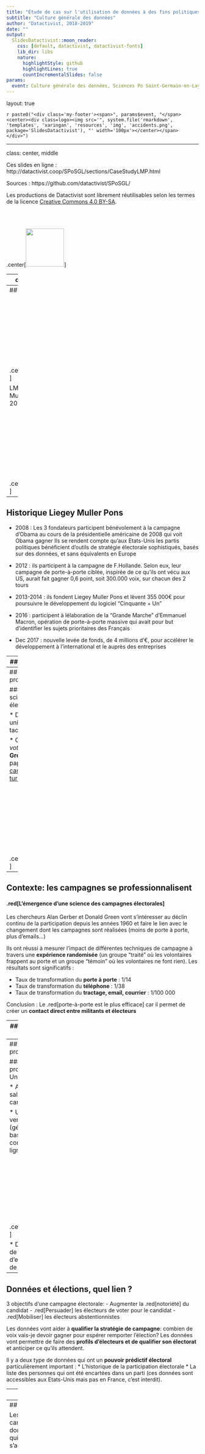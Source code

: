 ```yaml
---
title: "Étude de cas sur l'utilisation de données à des fins politiques : LMP - Cinquante + un"
subtitle: "Culture générale des données"
author: "Datactivist, 2018-2019"
date: ""
output:
  SlidesDatactivist::moon_reader:
    css: [default, datactivist, datactivist-fonts]
    lib_dir: libs
    nature:
      highlightStyle: github
      highlightLines: true
      countIncrementalSlides: false
params:
  event: Culture générale des données, Sciences Po Saint-Germain-en-Laye
---
```


layout: true
  

`r paste0("<div class='my-footer'><span>", params$event, "</span> <center><div class=logo><img src='", system.file('rmarkdown', 'templates', 'xaringan', 'resources', 'img', 'accidents.png', package='SlidesDatactivist'), "' width='100px'></center></span></div>")` 

---

class: center, middle

Ces slides en ligne : http://datactivist.coop/SPoSGL/sections/CaseStudyLMP.html


Sources : https://github.com/datactivist/SPoSGL/


Les productions de Datactivist sont librement réutilisables selon les termes de la licence [Creative Commons 4.0 BY-SA](https://creativecommons.org/licenses/by-sa/4.0/legalcode.fr).

<BR>
<BR>

.center[<img src="./img/ccbysa.png" height="100"/>] 


---
class: inverse, center, middle

# Données & politique : étude de cas 

---
## LMP ?

.center[<img src="./img/logolmp.png" height="200"/>] 

LMP est l'acronyme de Liegey Muller Pons, société fondée en 2013 par...

.center[<img src="./img/lmp.png" height="200"/>] 

---
## Historique Liegey Muller Pons

- 2008 : Les 3 fondateurs participent bénévolement à la campagne d'Obama au cours de la présidentielle américaine de 2008 qui voit Obama gagner
Ils se rendent compte qu'aux Etats-Unis les partis politiques bénéficient d'outils de stratégie électorale sophistiqués, basés sur des données, et sans équivalents en Europe

- 2012 : ils participent à la campagne de F.Hollande. Selon eux, leur campagne de porte-à-porte ciblée, inspirée de ce qu'ils ont vécu aux US, aurait fait gagner 0,6 point, soit 300.000 voix, sur chacun des 2 tours

- 2013-2014 : ils fondent Liegey Muller Pons et lèvent 355 000€ pour poursuivre le développement du logiciel "Cinquante + Un"

- 2016 : participent à lélaboration de la "Grande Marche" d'Emmanuel Macron, opération de porte-à-porte massive qui avait pour but d'identifier les sujets prioritaires des Français

- Dec 2017 : nouvelle levée de fonds, de 4 millions d'€, pour accélérer le développement à l'international et le auprès des entreprises

---
## Concrètement, que fait LMP ?

Liegey Muller Pons édite un logiciel en ligne, "Cinquante + Un"", qui permet de **croiser les données socio-démographiques avec la cartographie électorale d’un territoire donné** pour analyser l’opinion publique et ainsi aider les candidats à .red[cibler leurs potentiels électeurs]

.center[[<img src="./img/50+1.png" height="250"/>](https://cinquanteplusun.com/#/login)]

Autrement dit, LMP a créé un logiciel de cartographie des territoires (ex: une circonscription), s'appuyant sur des données publiques, et dont l'objectif est de permettre à des élus de mobiliser des électeurs afin de remporter une élection

---
## Contexte: les campagnes se professionnalisent

#### .red[L'émergence d’une science des campagnes électorales]

* Développement de la recherche universitaire expérimentale sur les tactiques de
campagne

* Ouvrage central : *"Get out the vote"* d'**Alan Gerber** et **Donald Green**, qui s'appuie sur leur papier de recherche ["Does canvassing increase voter turnout? A field experiment"](https://www.pnas.org/content/96/19/10939.full)

.center[[<img src="./img/getout.png" height="200"/>](https://cinquanteplusun.com/#/login)]

---
## Contexte: les campagnes se professionnalisent

#### .red[L'émergence d’une science des campagnes électorales]

Les chercheurs Alan Gerber et Donald Green vont s'intéresser au déclin continu de la participation depuis les années 1960 et faire le lien avec le changement dont les campagnes sont réalisées (moins de porte à porte, plus d'emails...)

Ils ont réussi à mesurer l’impact de différentes techniques de campagne à travers une **expérience randomisée** (un groupe "traité" où les volontaires frappent au porte et un groupe "témoin" où les volontaires ne font rien). Les résultats sont significatifs :

* Taux de transformation du **porte à porte** : 1/14
* Taux de transformation du **téléphone** : 1/38
* Taux de transformation du **tractage, email, courrier** : 1/100 000

Conclusion : Le .red[porte-à-porte est le plus efficace] car il permet de créer un **contact direct entre militants et électeurs**

---
## Contexte: les campagnes se professionnalisent

#### .red[L'émergence d’une science des campagnes électorales]

.center[[<img src="./img/karlrove.png" height="200"/>](https://fr.wikipedia.org/wiki/Karl_Rove)]

* **Karl Rove**, ancien conseiller auprès de Georges W. Bush, a également changé la manière dont les américains font des campagnes électorales

* Explosion de la quantité de données électorales disponibles

* Développements technologiques profitant à l’organisation des campagnes

---
## Contexte: les campagnes se professionnalisent

#### .red[Le secteur s'est professionnalisé aux Etats-Unis... et depuis peu en Europe]

* Augmentation du nombre de salariés au sein des équipes de campagne

* Utilisation croissante d’outils venant du secteur privé (géolocalisation, analyse
de bases de données commerciales, marketing en ligne...)

.center[[<img src="./img/nationbuilder.png" height="190"/>](https://nationbuilder.com/)]

* Développement des pratiques de levée de fonds qui permettent d'embaucher et d'investir dans de nouveaux outils / prestations

---
## Données et élections, quel lien ?

3 objectifs d'une campagne électorale:
- Augmenter la .red[notoriété] du candidat
- .red[Persuader] les électeurs de voter pour le candidat
- .red[Mobiliser] les électeurs abstentionnistes

Les données vont aider à **qualifier la stratégie de campagne**: combien de voix vais-je devoir gagner pour espérer remporter l'élection? Les données vont permettre de faire des **profils d'électeurs et de qualifier son électorat** et anticiper ce qu'ils attendent.

Il y a deux type de données qui ont un **pouvoir prédictif électoral** particulièrement important : 
* L’historique de la participation électorale 
* La liste des personnes qui ont été encartées dans un parti (ces données sont accessibles aux Etats-Unis mais pas en France, c’est interdit).

---
## Les données utilisées par LMP

LMP est allé récupérer **les listes d'émargement / électorales**, accessibles sur demande en mairie ou préfecture - *et parfois en open data !* -, aux élections législatives de 2012. Elles permettent de vérifier si les personnes sont allées voter ou non. En France, un bureau de vote c'est environ 1000 personnes

Sur une liste électorale, il est possible de récupérer quelques données très utiles: date et lieu de naissance, âge, sexe, adresse.

**Travail de collecte conséquent** : Pour récupérer les listes électorales, il faut aller dans les préfectures ou les mairies, sachant qu’il y a énormément de formats différents (pdf, excel…). **Pas de fichier national consolidé**.

En parallèle, LMP utilise des **.red[données socio-démographiques de l'Insee]**, accessibles publiquement. L'intérêt de ces données est qu'elles peuvent être utilisées à une échelle très fine/précise : l'IRIS (env 2500 hab), même si elle ne correspondent pas exactement aux mêmes zones que les bureaux de vote

=> LMP va ainsi croiser et fusionner les données des bureaux de vote avec celles des IRIS pour obtenir à la fois un **découpage électoral et sociologique**

---
## Les données utilisées par LMP

Les données obtenues servent à informer la stratégie du candidat, à connaître le profil de l’électorat (grâce aux données de l’INSEE au niveau des IRIS) et comprendre qui sont les électeurs prioritaires auxquels il faut s'adresser (notamment via du porte-à-porte)

.center[<img src="./img/lmp2.png" height="370"/>]

---
## Les données utilisées par LMP

* LMP a été capable de découper la France en à peu près 60 000 petites zones. A partir de ce niveau agrégé, on va essayer de prédire le comportement électoral ou d’expliquer le niveau électoral passé. 

* Le but est d’identifier les zones où il y a le plus de votants hésitants (.red[électeurs à persuader]) et celles où il y a le plus d’abstentionnistes (.red[électeurs mobilisables])

* On peut aussi se concentrer sur les zones où il y a le plus de différentiel de votes entre les différents scrutins (gauche puis droite puis centre etc…) qui traduisent une **certaine indécision des électeurs** ou encore celles où il y a un fort différentiel de participation (60% puis 80% puis 35% etc…)

Selon LMP, d'après les retours des utilisateurs de 50+1, "il y aurait déjà ⅔ des zones sur lesquelles ils se seraient eux-mêmes concentrées, mais **⅓ de nouveaux endroits** sur lesquels ils ont pu concentrer leurs efforts de militantisme"

---
## Des données prédictives ?

Aux Etats-Unis, des entreprises, comme **Catalist**, constituent des "voter file" basée initialement sur la liste électorale avec le nom de tous les possibles électeurs. Sur chacun de ses individus Catalist va essayer de **collecter le plus d’informations possibles** (appartenance à une association, consommation, profils publics des réseaux sociaux). Au final, leur base de données procure jusqu’à 600 colonnes / attributs et donc informations potentielles sur une seule personne. **.red[En France de tels fichiers sont interdits]**.

A partir de ces bases de données, les équipes de campagne regardent les critères qui permettent de prédire les comportements électoraux, ou d'en fournir une bonne estimation. Cela permet à la fin d’avoir un modèle de plus en plus fiable. Avec les critères qu’on a dans cette base, il devient alors possible de **cibler le porte-à-porte ou les publicités sur les réseaux sociaux** (désormais en dehors des périodes électorales sur Facebook)

Par exemple, une vaste étude ["*Ladd-Lipset survey*"](https://files.eric.ed.gov/fulltext/ED135278.pdf) menée en 1976 sur le profil sociologique des professeurs de l'enseignement supérieur aux US a permis de déterminer que **98% des propriétaires de Sabb votaient démocrates, et 80% des détenteurs de Volvo** (échantillon non représentatif cependant)

---
## Des données prédictives ?

.center[[<img src="./img/catalist.png" height="450"/>](https://www.catalist.us/)]

---
## Le modèle économique 50+1

* **Forfait sur le temps de la campagne** d'environ 6 mois (3000/4000€ ?). Obligation de vendre au même prix pour tous les candidats (pour éviter le procès en favoritisme)

* **Puis forfait à l'année** pour continuer d'utiliser le logiciel 50+1 dans une logique de suivi plutôt que de campagne (gestion des militants, des dons, de la communauté...). Le forfait dépend de la taille de la collectivité (plusieurs centaines d'euros pour une petite, plusieurs milliers pour une grosse)

* Possibilité de rajouter des options, comme la **réalisation d'un pack d’analyse** qui sont “l’équivalent d’un sondage” (pour 20% du prix). Il permet de détailler la manière dont ont voté les électeurs d'une zone donnée lors des élections intermédiaires.

---
## Un modèle viable ?

* En dehors des périodes électorales, il paraît compliqué pour LMP d'aller trouver de nouveaux clients (+ clientèle "politique" assez limitée)

* De **nouveaux entrants sur le marché français/européen des logiciels de campagne**, notamment NationBuilder, DigitaleBox, Spallian, Ecanvasser...

D'où la double nécessité :

- A la fois d'aller **chercher de nouveaux clients à l'international** et notamment en Europe
- De **ne plus se cantonner au marché politique, mais de s'orienter davantage vers des clients privés type entreprises** (plus nombreux et plus lucratifs) en mettant à disposition leur logiciel pour réaliser des sondages en interne

Cette nouvelle stratégie s'est concrétisée avec leur levée de fonds de 4M€ et le **changement de positionnement** : ils sont passés de "première startup en stratégie électorale en Europe" à "Révolutionner les campagnes électorales et la communication des entreprises à destination de la population"

---
## Si on résume...

La faiblesse de la participation éléctorale semble en partie due aux nouvelles techniques de campagne, qui font la part belle aux technologies. Or, le porte-à-porte reste de  loin la technique la plus efficace pour mobiliser des électeurs.

Afin de mieux cibler ces électeurs potentiels et de se concentrer sur ceux qui peuvent se mobiliser, LMP a créé un logiciel qui croise des données issues des listes électorales et des données socio-démocraphiques de l'Insee. Une fois réunies, elles permettent d'établir une cartographie des zones à partir desquelles un élu peut effectuer des choix stratégiques (prioriser les quartiers à forte abstention, les quartiers avec une population âgée etc...)

Cette utilisation des données au service d'enjeux politiques provient des Etats-Unis qui ont, depuis vingt ans, professionnalisé les campagnes (Karl Rove). Leur législation, plus laxiste sur les données personnelles, leur permet de constituer des voter files très précis et ainsi d'effectuer un ciblage ultra fin des électeurs. Ce n'est pas possible en France.

LMP a eu un coup d'avance en 2013 mais désormais la concurrence s'accroit et besoin de se repositionner sur le secteur privé et de se développer en Europe

---
class: inverse, center, middle

# Mais encore...

---
## Get Out The Vote !

Green & Gerber dans l'ouvrage "Get out of the vote"" se posent la question suivante : **Est-ce que la manière dont les partis politiques font campagne n’expliquent pas en partie la baisse de la participation électorale?** 

Ils se sont rendus compte qu’**à partir des années 60 le porte-à-porte avait été abandonné au profit de la télévision** ⇒ la politique semble de plus en plus distante, de moins en moins concrète. Sentiment de distance irrémédiable vis-à-vis de l’électorat ?

Dans leur étude randomisée, ils ont pu constater que **toutes les 14 personnes rencontrées en porte-à-porte, on arrive à en faire voter 1 qui ne serait pas allée voter autrement** (=1 abstention sur 14 qui va aller voter). A l'inverse, tractage, courrier, boitage n’ont quasiment aucune efficacité pour mobiliser ou convaincre. 

Ainsi, même en tenant compte de l’investissement humain et financier, le porte-à-porte (car souvent effectué par des bénévoles) reste le plus efficace.

---
## La démocratie de l'abstention

Dans leur ouvrage ["La démocratie de l'abstention"](https://hal-sciencespo.archives-ouvertes.fr/hal-01045084/document), **Céline Braconnier** et **Jean-Yves Dormagen** montrent que le vote est un acte collectif qui résulte de micro pressions exercées par l’environnement des acteurs (travail, famille, voisinage)

Un cercle vicieux entre l’abstention et la communauté peut s'installer: si au sein d’une communauté il y a plus d’abstentionnistes, **le coût de ne pas aller voter s’affaiblit et cela augmente la probabilité de ne pas aller voter** ⇒ spirale abstentionniste qui s’installe

Les auteurs ont montré qu’un quartier de Seine Saint Denis (Les Cosmonautes) avait vu son abstention s'effondrer dans les années 70 et cela avait changé la perception du vote au sein du groupe social.

Cela rejoint la thèse de Garber et Green sur le porte-à-porte: la personne qui dit qu’il va aller voter va **recréer une “micro norme sociale”** pour que ça convainque une personne sur 14 de retourner d’aller voter. La thèse de ses chercheurs c’est qu’on pourrait ré-enclencher ce cercle vertueux en relançant du porte-à-porte dans des quartiers abstentionnistes



---
## Bibliographie

- Get Out Of The Vote, d'Alan Gerber et Donald Green (2004)

- ["Does canvassing increase voter turnout? A field experiment"](https://www.pnas.org/content/96/19/10939.full) Alan Gerber et Donald Green (1999)

- ["La démocratie de l'abstention"](https://hal-sciencespo.archives-ouvertes.fr/hal-01045084/document), de Céline Braconnier et Jean-Yves Dormagen (2007)

- ["Survey of the Social, Political, and Educational Perspectives of American College and University Faculty"](https://files.eric.ed.gov/fulltext/ED135278.pdf) d'Everett Ladd et Martin Seymour (1976)

- ["Liegey-Muller-Pons, la start-up qui veut faire gagner Macron en 2017"](https://www.challenges.fr/start-up/liegey-muller-pons-la-start-up-qui-veut-faire-gagner-macron-en-2017_425232) Challenges, consulté le 21 avril 2019

- ["Liegey Muller Pons lève 4 millions d’euros pour disrupter les campagnes électorales"](https://www.frenchweb.fr/liegey-muller-pons-leve-4-millions-deuros-pour-disrupter-les-campagnes-electorales/310720) Frenchweb, consulté le 20 avril 2019

---
class: inverse, center, middle

# Merci !

Contact : [timothee@datactivi.st](mailto:timothee@datactivi.st)